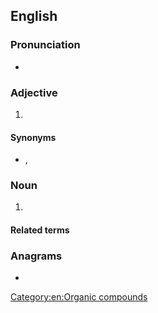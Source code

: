 {{also|C.B.N.|C. B. N.}}
==English==
{{wikipedia|dab=CBN}}

===Pronunciation===
* {{rhymes|en|ɛn|s=3}}

===Adjective===
{{en-adj|-}}

# {{lb|en|military}} {{initialism of|en|[[chemical]], [[biological]], [[nuclear]]}} {{alternative form of|en|NBC}}

====Synonyms====
* {{sense|chemical, biological, nuclear}} {{l|en|NBC}}, {{l|en|ABC}}

===Noun===
{{en-noun|?}}

# {{lb|en|organic chemistry}} {{abbreviation of|en|cannabinol}}

====Related terms====
{{col3|en|title=cannabinol
|CBV
|THC
|CBD
}}

===Anagrams===
* {{anagrams|en|a=bcn|BCN|BNC|NBC}}

[[Category:en:Organic compounds]]